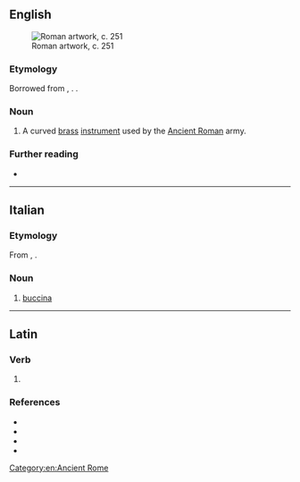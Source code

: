 ==English==
[[File:Grande_Ludovisi_Altemps_Inv8574_n4.jpg|thumb|Roman artwork, c. 251 {{CE}}]]

===Etymology===
Borrowed from {{bor|en|la|būcina}}, {{m|la|buccina}}. {{doublet|en|buisine}}.

===Noun===
{{en-noun}}

# {{lb|en|historical|musical instruments}} A curved [[brass]] [[instrument]] used by the [[Ancient Roman]] army.
#: {{cot|en|buisine}}

===Further reading===
* {{pedia}}

[[Category:en:Ancient Rome]]

----

==Italian==

===Etymology===
From {{der|it|la|būcina}}, {{m|la|buccina}}.

===Noun===
{{it-noun|f}}

# {{lb|it|musical instruments}} [[#English|buccina]]

----

==Latin==

===Verb===
{{la-verb-form|buccinā}}

# {{inflection of|la|buccinō||2|s|pres|actv|impr}}

===References===
* {{R:L&S}}
* {{R:Elementary Lewis}}
* {{R:du Cange}}
* {{R:Gaffiot}}